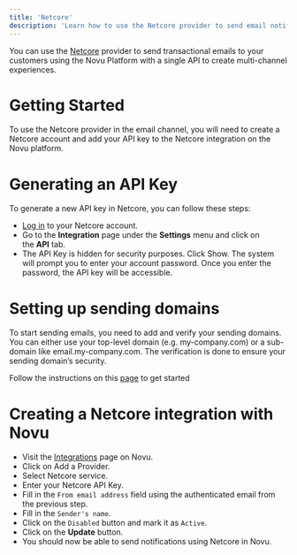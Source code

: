 ```yaml
---
title: 'Netcore'
description: 'Learn how to use the Netcore provider to send email notifications using Novu'
---
```


You can use the [Netcore](https://netcorecloud.com/) provider to send transactional emails to your customers using the Novu Platform with a single API to create multi-channel experiences.

# Getting Started

To use the Netcore provider in the email channel, you will need to create a Netcore account and add your API key to the Netcore integration on the Novu platform.

# Generating an API Key

To generate a new API key in Netcore, you can follow these steps:

- [Log in](https://email.netcorecloud.com/) to your Netcore account.
- Go to the **Integration** page under the **Settings** menu and click on the **API** tab.
- The API Key is hidden for security purposes. Click Show. The system will prompt you to enter your account password. Once you enter the password, the API key will be accessible.

# Setting up sending domains

To start sending emails, you need to add and verify your sending domains. You can either use your top-level domain (e.g. my-company.com) or a sub-domain like email.my-company.com. The verification is done to ensure your sending domain’s security.

Follow the instructions on this [page](https://emaildocs.netcorecloud.com/docs/what-is-a-sending-domain-how-to-set-up-sending-domains) to get started

# Creating a Netcore integration with Novu

- Visit the [Integrations](https://web.novu.co/integrations) page on Novu.
- Click on Add a Provider.
- Select Netcore service.
- Enter your Netcore API Key.
- Fill in the `From email address` field using the authenticated email from the previous step.
- Fill in the `Sender's name`.
- Click on the `Disabled` button and mark it as `Active`.
- Click on the **Update** button.
- You should now be able to send notifications using Netcore in Novu.